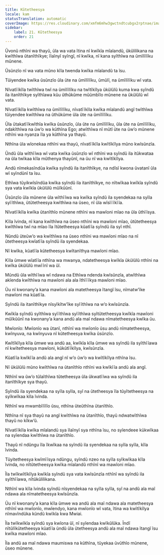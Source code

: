 ```yaml
---
title: Kũtetheesya
locale: kam
statusTranslation: automatic
coverImage: https://res.cloudinary.com/xmfm6mhw3gwctndtcubgx2rptnae/image/upload/v1741354419/small_cover_la_gran_rebelion_28716e29d2.webp
sidebar:
    label: 21. Kũtetheesya
    order: 21
---
```

Ũvonũ nthĩni wa thayũ, ũla wa vata ĩtina nĩ kwĩkĩa mĩalandũ, ũkũlilikana na kwĩthĩwa ũtanĩthĩkye; ĩlaĩnyĩ syĩngĩ, nĩ kwĩka, nĩ kana syĩthĩwa na ũmĩlĩlĩku mũnene.

Ũsũnzĩo nĩ wa vata mũno kĩla twenda kwĩka mĩalandũ ta ĩsu.

Tũiyendee kwĩka ũsũnzĩo ũla ũte na ũmĩlĩlĩku, ũmũlĩ, na ũmĩlĩlĩku wĩ vata.

Nĩvatĩĩkĩla twĩthĩwa twĩ na ũmĩlĩlĩku na twĩtĩkĩlya ũkũlũlũ kuma kwa syĩndũ ila itanĩthĩkye syĩthĩawa kũu ũthũkũme mũũmbĩlo mũnene na ũkũlũlũ wĩ vata.

Nĩvatĩĩkĩla kwĩthĩwa na ũmĩlĩlĩku, nĩvatĩĩkĩla kwĩka mĩalandũ angĩ twĩthĩwa tũiyendee kwĩthĩwa na ũthũkũme ũla ũte na ũmĩlĩlĩku.

Ũla ũtakatĩĩkwĩthĩa kwĩka ũsũnzĩo, ũla ũte na ũmĩlĩlĩku, ũla ũte na ũmĩlĩlĩku, ndakĩthĩwa na ũw’o wa kũthĩna Ego; atwĩthĩwa nĩ mũtĩ ũte na ũw’o mũnene nthĩni wa nyanza ĩla ya kũthĩna ya thayũ.

Nthĩna ũla wĩonekaa nthĩni wa thayũ, nĩvatĩĩkĩla kwĩtĩkĩlya mũno kwĩsũnzĩa.

Ũndũ ũla wĩthĩĩwa wĩ vata kwĩka ũsũnzĩo wĩ nthĩni wa syĩndũ ila itũkwataa na ũla twĩkaa kĩla mũthenya thayũnĩ, na ũu nĩ wa kwĩtĩkĩlya.

Andũ nĩmekasĩndũa kwĩka syĩndũ ila itanĩthĩkye, na ndĩsĩ kwona ũvatanĩ ũla wĩ syĩndũnĩ ta ĩsu.

Ethĩwa tũyikwĩsĩndũa kwĩka syĩndũ ila itanĩthĩkye, no nĩtwĩkaa kwĩkĩa syĩndũ sya vata kwĩkĩa ũkũlũlũ mũĩkũũnĩ.

Ũsũnzĩo ũla mũnene ũla wĩthĩĩwa wa kwĩka syĩndũ ila syendekaa na syĩla syĩĩthĩwa, ũtũtetheesya kwĩthĩwa na ũseo, nĩ ũla wĩsĩĩĩkĩĩa.

Nĩvatĩĩkĩla kwĩka ũtanĩthĩo mũnene nthĩni wa mawĩoni mĩao na ũla ũthĩĩsya.

Kĩla ĩvinda, nĩ kana kwĩthĩwa na ũseo nthĩni wa mawĩoni mĩao, ũtũtetheesya kwĩthĩwa twĩ na mĩao ĩla ĩtũtetheesya kũatĩĩa syĩndũ ila syĩ nthĩ.

Nũndũ ũteũw’o wa kwĩthĩwa na ũseo nthĩni wa mawĩoni mĩao na nĩ ũtetheesya kwĩatĩĩa syĩndũ ila syendekaa.

Nĩ kwĩka, kũatĩĩa kũtetheesya kwĩtanĩthya mawĩoni mĩao.

Kĩla ũmwe wĩatĩĩa nthĩna wa mwanya, ndatetheesya kwĩkĩa ũkũlũlũ nthĩni na kwĩka ũkũlũlũ mwĩĩnĩ wa ũĩ.

Mũndũ ũla wĩthĩĩwa wĩ ndawa na Ethĩwa ndenda kwĩsũnzĩa, atwĩthĩwa akĩenda kwĩthĩwa na mawĩoni ala ala ĩthĩĩĩkya mawĩoni mĩao.

Ũu nĩ kwonany’a kana mawĩoni ala matetheesya ĩtangĩ ĩsu, nĩmatw’ĩke mawĩoni ma kũatĩĩa.

Syĩndũ ila itanĩthĩkye nĩsyĩkĩtw’ĩke syĩĩthĩwa na w’o kwĩsũnzĩa.

Kwĩkĩa syĩndũ syĩthĩwa syĩĩthĩwa syĩĩthĩwa syĩtũtetheesya kwĩkĩa mawĩoni mũĩkũũnĩ na kwonany’a kana andũ ala maĩ ndawa nĩmatetheesya kwĩka ũu.

Mwĩonĩo: Mwĩonĩo wa ũtanĩ, nthĩnĩ wa mwĩonĩo ũsu andũ nĩmatetheesya, kwĩnyuva, na kwĩnyuva nĩ kũtetheesya kwĩka ũsũnzĩo.

Kwĩtĩkĩlya kĩla ũmwe wa andũ aa, kwĩkĩa kĩla ũmwe wa syĩndũ ila syĩthĩĩawa nĩ kwĩtetheesya mawĩoni, kũkũtĩĩkĩlya, kwĩsũnzĩa.

Kũatĩĩa kwĩkĩĩa andũ ala angĩ nĩ w’o ũw’o wa kwĩtĩkĩlya nthĩna ĩsu.

Nĩ ũkũlũlũ mũno kwĩthĩwa na ũtanĩthĩo nthĩni wa kwĩkĩĩa andũ ala angĩ.

Nthĩnĩ wa ũw’o tũlaĩthĩwa tũtetheesya ũla ũkwatĩĩwa wa syĩndũ ila itanĩthĩkye sya thayũ.

Syĩndũ ila syendekaa na syĩla syĩla, syĩ na ũtetheesya ĩla tũyĩtetheesya na syĩkwĩkaa kĩla ĩvinda.

Nthĩnĩ wa mwambĩlĩlĩo ũsu, nthĩna ũteũthĩna ũtanĩthĩo.

Nthĩna nĩ sya thayũ na angĩ kwĩthĩwa na ũtanĩthĩo, thayũ ndwatwĩthĩwa thayũ no kĩkw’ũ.

Nĩvatĩĩkĩla kwĩka mĩalandũ sya ĩlaĩnyĩ sya nthĩna ĩsu, no syĩendeee kũkwĩkaa na syĩendaa kwĩthĩwa na ũtanĩthĩo.

Thayũ nĩ ndũngu ĩla ĩkwĩkaa na syĩndũ ila syendekaa na syĩla syĩla, kĩla ĩvinda.

Tũyitetheesya kwĩmĩĩsya ndũngu, syĩndũ nzeo na syĩla syĩkwĩkaa kĩla ĩvinda, no nĩtũtetheesya kwĩka mĩalandũ nthĩnĩ wa mawĩoni mĩao.

Ĩla twĩkwĩtĩkĩlya kwĩkĩa syĩndũ sya vata kwĩsũnzĩa nthĩnĩ wa syĩndũ ila syĩthĩĩawa, nĩtũkũlilikana.

Nthĩnĩ wa kĩla ĩvinda syĩndũ nĩsyendekaa na syĩla syĩla, syĩ na andũ ala maĩ ndawa ala nĩmatetheesya kwĩsũnzĩa.

Ũu nĩ kwonany’a kana kĩla ũmwe wa andũ ala maĩ ndawa ala matetheesya nthĩnĩ wa mwĩonĩo, mwĩendyo, kana mwĩonĩo wĩ vata, ĩtina wa kwĩtĩkĩlya nĩmavĩndũka kũndũ kwĩkĩa kwa Mwiai.

Ĩla twĩkwĩkĩa syĩndũ sya kwĩona ũĩ, nĩ syĩendaa kwĩkũlũka. Ĩndĩ nĩtũlĩkũtetheesya kũatĩĩa ũndũ ũla ũtetheesya andũ ala maĩ ndawa ĩtangĩ ĩsu kwĩka mawĩoni mĩao.

Ĩla andũ aa maĩ ndawa maumiswa na kũthĩna, tũyekaa ũvũthĩo mũnene, ũseo mũnene.

